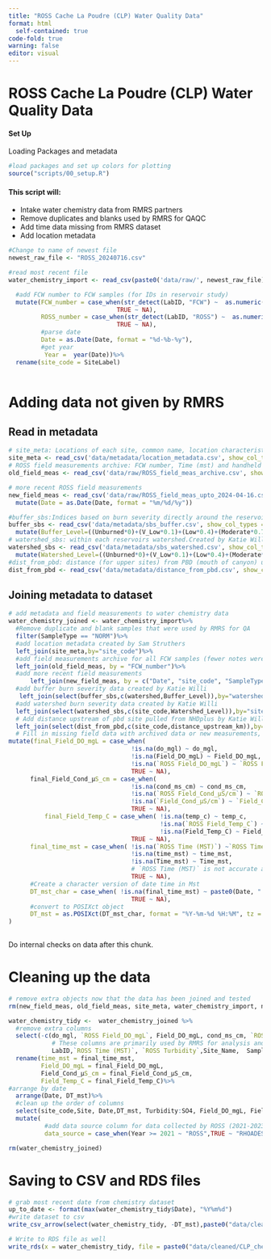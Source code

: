 ```yaml
---
title: "ROSS Cache La Poudre (CLP) Water Quality Data"
format: html
  self-contained: true
code-fold: true
warning: false
editor: visual
---
```


# ROSS Cache La Poudre (CLP) Water Quality Data

#### Set Up

Loading Packages and metadata

```r
#load packages and set up colors for plotting
source("scripts/00_setup.R")

```

#### This script will:

-   Intake water chemistry data from RMRS partners
-   Remove duplicates and blanks used by RMRS for QAQC
-   Add time data missing from RMRS dataset
-   Add location metadata

```r
#Change to name of newest file
newest_raw_file <- "ROSS_20240716.csv"
```

```r
#read most recent file
water_chemistry_import <- read_csv(paste0('data/raw/', newest_raw_file), show_col_types = FALSE)%>%

  #add FCW number to FCW samples (for IDs in reservoir study)
  mutate(FCW_number = case_when(str_detect(LabID, "FCW") ~  as.numeric(gsub('FCW ', '', LabID)),
                              TRUE ~ NA),
         ROSS_number = case_when(str_detect(LabID, "ROSS") ~  as.numeric(gsub('ROSS ', '', LabID)),
                              TRUE ~ NA),
         #parse date
         Date = as.Date(Date, format = "%d-%b-%y"),
         #get year
          Year =  year(Date))%>%
  rename(site_code = SiteLabel)
  
```

# Adding data not given by RMRS

## Read in metadata

```r

# site_meta: Locations of each site, common name, location characteristics, WQ sensor owner, flow gauge information. Created by Sam Struthers
site_meta <- read_csv('data/metadata/location_metadata.csv', show_col_types = FALSE)
# ROSS field measurements archive: FCW number, Time (mst) and handheld probe values for all FCW samples (2023 prior)
old_field_meas <- read_csv('data/raw/ROSS_field_meas_archive.csv', show_col_types = FALSE)

# more recent ROSS field measurements
new_field_meas <- read_csv('data/raw/ROSS_field_meas_upto_2024-04-16.csv', show_col_types = FALSE)%>%
  mutate(Date = as.Date(Date, format = "%m/%d/%y"))

#buffer_sbs:Indices based on burn severity directly around the reservoir. Created by Katie Willi
buffer_sbs <- read_csv('data/metadata/sbs_buffer.csv', show_col_types = FALSE) %>%
  mutate(Buffer_Level=((Unburned*0)+(V_Low*0.1)+(Low*0.4)+(Moderate*0.7)+(High*1))/(Unburned+V_Low+Low+Moderate+High))
# watershed_sbs: within each reservoirs watershed.Created by Katie Willi
watershed_sbs <- read_csv('data/metadata/sbs_watershed.csv', show_col_types = FALSE) %>%
  mutate(Watershed_Level=((Unburned*0)+(V_Low*0.1)+(Low*0.4)+(Moderate*0.7)+(High*1))/(Unburned+V_Low+Low+Moderate+High))
#dist_from_pbd: distance (for upper sites) from PBD (mouth of canyon) using NHD flowline. Created by Katie Willi
dist_from_pbd <- read_csv('data/metadata/distance_from_pbd.csv', show_col_types = FALSE)

```

## Joining metadata to dataset

```r
# add metadata and field measurements to water chemistry data
water_chemistry_joined <- water_chemistry_import%>%
  #Remove duplicate and blank samples that were used by RMRS for QA
  filter(SampleType == "NORM")%>%
  #add location metadata created by Sam Struthers
  left_join(site_meta,by="site_code")%>%
  #add field measurements archive for all FCW samples (fewer notes were taken at this time). Compiled by Sam Struthers
  left_join(old_field_meas, by = "FCW_number")%>%
  #add more recent field measurements
      left_join(new_field_meas, by = c("Date", "site_code", "SampleType"))%>%
  #add buffer burn severity data created by Katie Willi
   left_join(select(buffer_sbs,c(watershed,Buffer_Level)),by="watershed") %>%
  #add watershed burn severity data created by Katie Willi
  left_join(select(watershed_sbs,c(site_code,Watershed_Level)),by="site_code")%>%
  # Add distance upstream of pbd site pulled from NHDplus by Katie Willi
  left_join(select(dist_from_pbd,c(site_code,distance_upstream_km)),by="site_code")%>%
  # Fill in missing field data with archived data or new measurements, and join into a single column
mutate(final_Field_DO_mgL = case_when( 
                                  !is.na(do_mgl) ~ do_mgl,
                                  !is.na(Field_DO_mgL) ~ Field_DO_mgL,
                                  !is.na(`ROSS Field_DO_mgL`) ~ `ROSS Field_DO_mgL`,
                                  TRUE ~ NA), 
      final_Field_Cond_µS_cm = case_when( 
                                  !is.na(cond_ms_cm) ~ cond_ms_cm,
                                  !is.na(`ROSS Field_Cond_µS/cm`) ~ `ROSS Field_Cond_µS/cm`,
                                  !is.na(`Field_Cond_µS/cm`) ~ `Field_Cond_µS/cm`,
                                  TRUE ~ NA),
          final_Field_Temp_C = case_when( !is.na(temp_c) ~ temp_c, 
                                          !is.na(`ROSS Field_Temp_C`) ~ `ROSS Field_Temp_C`,
                                          !is.na(Field_Temp_C) ~ Field_Temp_C,
                                  TRUE ~ NA), 
      final_time_mst = case_when( !is.na(`ROSS Time (MST)`) ~`ROSS Time (MST)`,
                                  !is.na(time_mst) ~ time_mst,
                                  !is.na(Time_mst) ~ Time_mst, 
                                  # `ROSS Time (MST)` is not accurate and should not be used
                                  TRUE ~ NA), 
      #Create a character version of date time in Mst
      DT_mst_char = case_when( !is.na(final_time_mst) ~ paste0(Date, " ", final_time_mst),
                                  TRUE ~ NA), 
      #convert to POSIXct object
      DT_mst = as.POSIXct(DT_mst_char, format = "%Y-%m-%d %H:%M", tz = "MST")
)
   

```

Do internal checks on data after this chunk. 


# Cleaning up the data

```r
# remove extra objects now that the data has been joined and tested
rm(new_field_meas, old_field_meas, site_meta, water_chemistry_import, newest_raw_file, buffer_sbs, dist_from_pbd, watershed_sbs)

water_chemistry_tidy <-  water_chemistry_joined %>%
  #remove extra columns
  select(-c(do_mgl, `ROSS Field_DO_mgL`, Field_DO_mgL, cond_ms_cm, `ROSS Field_Cond_µS/cm`,`Field_Cond_µS/cm`, temp_c, `ROSS Field_Temp_C`, Field_Temp_C,DT_round,time_mst, Time_mst,  
            # These columns are primarily used by RMRS for analysis and are not necessary for downstream analysis
            LabID,`ROSS Time (MST)`, `ROSS Turbidity`,Site_Name,  SampleType, Q_cfs, SiteDescr))%>%
  rename(time_mst = final_time_mst, 
         Field_DO_mgL = final_Field_DO_mgL, 
         Field_Cond_µS_cm = final_Field_Cond_µS_cm, 
         Field_Temp_C = final_Field_Temp_C)%>%
#arrange by date
  arrange(Date, DT_mst)%>%
  #clean up the order of columns
  select(site_code,Site, Date,DT_mst, Turbidity:SO4, Field_DO_mgL, Field_Cond_µS_cm, Field_Temp_C, Lat:flow_gauge_id, distance_upstream_km, Watershed_Level, Buffer_Level, FCW_number, ROSS_number, chla_volume_ml,Year, time_mst, DT_mst_char )%>%
  mutate( 
          #add data source column for data collected by ROSS (2021-2023) and Rhoades (2014-2023)
          data_source = case_when(Year >= 2021 ~ "ROSS",TRUE ~ "RHOADES"))

rm(water_chemistry_joined)
```

# Saving to CSV and RDS files

```r

# grab most recent date from chemistry dataset
up_to_date <- format(max(water_chemistry_tidy$Date), "%Y%m%d")
#write dataset to csv
write_csv_arrow(select(water_chemistry_tidy, -DT_mst),paste0("data/cleaned/CLP_chemistry_up_to_",up_to_date, ".csv") )

# Write to RDS file as well
write_rds(x = water_chemistry_tidy, file = paste0("data/cleaned/CLP_chemistry_up_to_",up_to_date, ".rds"))


```
